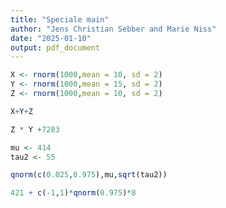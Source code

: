 ```yaml
---
title: "Speciale main"
author: "Jens Christian Sebber and Marie Niss"
date: "2025-01-10"
output: pdf_document
---
```


```r
X <- rnorm(1000,mean = 10, sd = 2)
Y <- rnorm(1000,mean = 15, sd = 2)
Z <- rnorm(1000,mean = 10, sd = 2)

X+Y+Z

Z * Y +7283
```

```r
mu <- 414
tau2 <- 55

qnorm(c(0.025,0.975),mu,sqrt(tau2))
```
```r
421 + c(-1,1)*qnorm(0.975)*8
```

